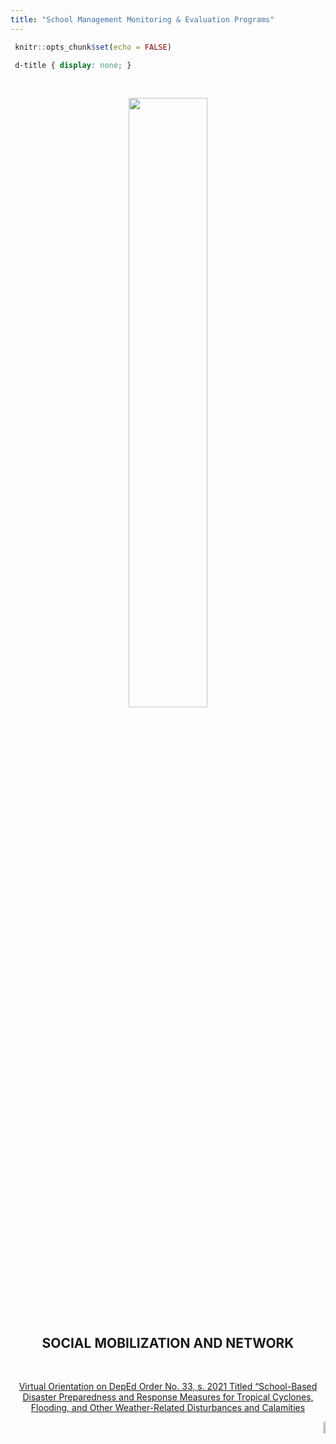 ```yaml
---
title: "School Management Monitoring & Evaluation Programs"
---
```


```r
 knitr::opts_chunk$set(echo = FALSE) 
``` 

```css
 d-title { display: none; } 
```

<body>


<center>

&nbsp;
&nbsp;
&nbsp;

![](socmob.jpg){width=50%}



## **SOCIAL MOBILIZATION AND NETWORK**


</center>

&nbsp;
&nbsp;

<center>
[Virtual Orientation on DepEd Order No. 33, s. 2021 Titled "School-Based Disaster Preparedness and Response Measures for Tropical Cyclones, Flooding, and Other Weather-Related Disturbances and Calamities](https://drive.google.com/file/d/1jRmTbjnO2eNHAQX2wfzxylQhhw9w0aBL/view)
</center>

<p align="right">
<a href="#top">![](backtotop.png){width=7%}</a>
</p>




</body>

